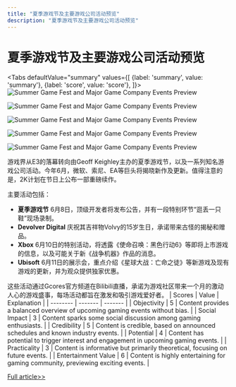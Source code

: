 ```yaml
---
title: "夏季游戏节及主要游戏公司活动预览"
description: "夏季游戏节及主要游戏公司活动预览"
---
```



# 夏季游戏节及主要游戏公司活动预览


<Tabs
	defaultValue="summary"
	values={[
	{label: 'summary', value: 'summary'},
	{label: 'score', value: 'score'},
]}>
<TabItem value="summary">
<img
  src="https://image.informedainews.com/2024/06/Ent-zJZ-1717551846-0.jpg"
  alt="Summer Game Fest and Major Game Company Events Preview"
/>

<img
  src="https://image.informedainews.com/2024/06/Ent-n9Y-1717551846-1.jpg"
  alt="Summer Game Fest and Major Game Company Events Preview"
/>

<img
  src="https://image.informedainews.com/2024/06/Ent-a0q-1717551846-2.jpg"
  alt="Summer Game Fest and Major Game Company Events Preview"
/>

<img
  src="https://image.informedainews.com/2024/06/Ent-zK1-1717551846-3.jpg"
  alt="Summer Game Fest and Major Game Company Events Preview"
/>

<img
  src="https://image.informedainews.com/2024/06/Ent-PaU-1717551846-4.jpg"
  alt="Summer Game Fest and Major Game Company Events Preview"
/>



游戏界从E3的落幕转向由Geoff Keighley主办的夏季游戏节，以及一系列知名游戏公司活动。今年6月，微软、索尼、EA等巨头将揭晓新作及更新。值得注意的是，2K计划在节日上公布一部重磅续作。

主要活动包括：
- **夏季游戏节** 6月8日，顶级开发者将发布公告，并有一段特别环节“逛丢一只鞋”现场录制。
- **Devolver Digital** 庆祝其吉祥物Volvy的15岁生日，承诺带来古怪的揭秘和赠品。
- **Xbox** 6月10日的特别活动，将透露《使命召唤：黑色行动6》等即将上市游戏的信息，以及可能关于新《战争机器》作品的消息。
- **Ubisoft** 6月11日的展示会，重点介绍《星球大战：亡命之徒》等新游戏及现有游戏的更新，并为观众提供独家优惠。

这些活动通过Gcores官方频道在Bilibili直播，承诺为游戏社区带来一个月的激动人心的游戏盛事，每场活动都旨在激发和吸引游戏爱好者。
</TabItem>
<TabItem value="score">
	| Scores     | Value   | Explanation |
	| -------- | ------- | ------- |
	| Objectivity  | 5    | Content provides a balanced overview of upcoming gaming events without bias.    |
	| Social Impact | 3     | Content sparks some social discussion among gaming enthusiasts.    |
	| Credibility    | 5    | Content is credible, based on announced schedules and known industry events.    |
	| Potential    | 4    | Content has potential to trigger interest and engagement in upcoming gaming events.    |
	| Practicality    | 3    | Content is informative but primarily theoretical, focusing on future events.    |
	| Entertainment Value    | 6    | Content is highly entertaining for gaming community, previewing exciting events.    |
</TabItem>
</Tabs>

[Full article>>](https://www.gcores.com/articles/182874)
